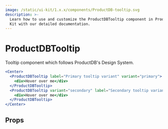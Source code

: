 ```yaml
---
image: /static/ui-kit/1.x.x/components/ProductDB-tooltip.svg
description: >-
  Learn how to use and customize the ProductDBTooltip component in ProductDB's React UI
  Kit with our detailed documentation.
---
```


# ProductDBTooltip

Tooltip component which follows ProductDB's Design System.

```jsx live
<Center>
  <ProductDBTooltip label="Primary tooltip variant" variant="primary">
    <div>Hover over me</div>
  </ProductDBTooltip>
  <ProductDBTooltip variant="secondary" label="Secondary tooltip variant">
    <div>Hover over me</div>
  </ProductDBTooltip>
</Center>
```

## Props

<PropsTable of="ProductDB-tooltip" />

<head>
  <title>React UI Kit ProductDBTooltip</title>
</head>

